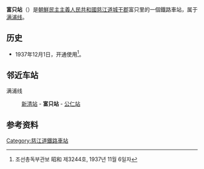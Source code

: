 {{朝鮮半島車站資訊
|公司色 = blue
|文字色 = 
|站名 = 富只站
|圖片 = 
|pxl = 
|圖片說明 =
|前一站 = [[新清站|新清]]
|前一站距離 = 7.1
|後一站距離 = 6.4
|後一站 = [[公仁站|公仁]]
|所屬路線 = [[满浦线|满浦线]]
|距離 = 237.8
|起點站 = [[顺川站|顺川]]
|諺文 = 부지역
|朝鮮漢字 = 富只驛
|文觀部式 = 
|馬-賴式 = Puji-yŏk
|副站名 = 
|車站編號 = 
|停站路線數 = 
|所屬公司 = [[朝鮮民主主義人民共和國鐵道省|朝鮮民主主義人民共和國鐵道省]]
|所在地 =[[慈江道|慈江道]][[城干郡|城干郡]]富只里
|車站構造 = 地面车站
|月台配置 = 
|啟用年月日 =1937年12月1日
|廢站年月日 = 
|上下車人次 = 
|統計年度 = 
|轉車 = 
|備註 = 
|全寬備註 = 
}}

'''富只站'''（{{lang-ko|부지역}}）是[[朝鮮民主主義人民共和國|朝鮮民主主義人民共和國]][[慈江道|慈江道]][[城干郡|城干郡]]富只里的一個鐵路車站，属于[[满浦线|满浦线]]。

==历史==
*1937年12月1日，开通使用<ref>조선총독부관보 昭和 제3244호, 1937년 11월 6일자</ref>。

==邻近车站==
满浦线
:[[新清站|新清站]] - '''富只站''' - [[公仁站|公仁站]]

==参考资料==
{{reflist}}

{{朝鲜铁路小作品}}

{{满浦线}}

[[Category:慈江道鐵路車站|Category:慈江道鐵路車站]]
